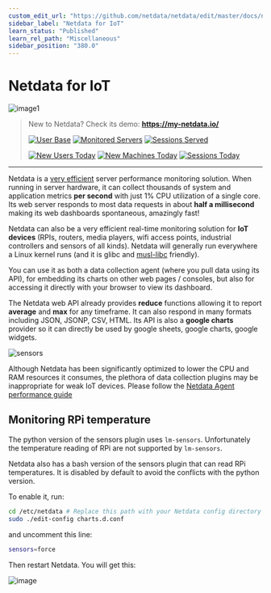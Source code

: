 ```yaml
---
custom_edit_url: "https://github.com/netdata/netdata/edit/master/docs/netdata-for-IoT.md"
sidebar_label: "Netdata for IoT"
learn_status: "Published"
learn_rel_path: "Miscellaneous"
sidebar_position: "380.0"
---
```



# Netdata for IoT

![image1](https://cloud.githubusercontent.com/assets/2662304/14252446/11ae13c4-fa90-11e5-9d03-d93a3eb3317a.gif)

> New to Netdata? Check its demo: **<https://my-netdata.io/>**
>
>[![User
> Base](https://registry.my-netdata.io/api/v1/badge.svg?chart=netdata.registry_entries&dimensions=persons&label=user%20base&units=null&value_color=blue&precision=0&v41)](https://registry.my-netdata.io/#netdata_registry)
> [![Monitored
> Servers](https://registry.my-netdata.io/api/v1/badge.svg?chart=netdata.registry_entries&dimensions=machines&label=servers%20monitored&units=null&value_color=orange&precision=0&v41)](https://registry.my-netdata.io/#netdata_registry)
> [![Sessions
> Served](https://registry.my-netdata.io/api/v1/badge.svg?chart=netdata.registry_sessions&label=sessions%20served&units=null&value_color=yellowgreen&precision=0&v41)](https://registry.my-netdata.io/#netdata_registry)
>
>[![New Users
> Today](https://registry.my-netdata.io/api/v1/badge.svg?chart=netdata.registry_entries&dimensions=persons&after=-86400&options=unaligned&group=incremental-sum&label=new%20users%20today&units=null&value_color=blue&precision=0&v40)](https://registry.my-netdata.io/#netdata_registry)
> [![New Machines
> Today](https://registry.my-netdata.io/api/v1/badge.svg?chart=netdata.registry_entries&dimensions=machines&group=incremental-sum&after=-86400&options=unaligned&label=servers%20added%20today&units=null&value_color=orange&precision=0&v40)](https://registry.my-netdata.io/#netdata_registry)
> [![Sessions
> Today](https://registry.my-netdata.io/api/v1/badge.svg?chart=netdata.registry_sessions&after=-86400&group=incremental-sum&options=unaligned&label=sessions%20served%20today&units=null&value_color=yellowgreen&precision=0&v40)](https://registry.my-netdata.io/#netdata_registry)

---

Netdata is a [very efficient](/docs/deployment-in-production/how-to-optimize-the-netdata-agent-s-performance)
server performance monitoring solution. When running in server hardware, it can collect
thousands of system and application metrics **per second** with just 1% CPU utilization of a single core. Its web server
responds to most data requests in about **half a millisecond** making its web dashboards spontaneous, amazingly fast!

Netdata can also be a very efficient real-time monitoring solution for **IoT devices** (RPIs, routers, media players,
wifi access points, industrial controllers and sensors of all kinds). Netdata will generally run everywhere a Linux
kernel runs (and it is glibc and [musl-libc](https://www.musl-libc.org/) friendly).

You can use it as both a data collection agent (where you pull data using its API), for embedding its charts on other
web pages / consoles, but also for accessing it directly with your browser to view its dashboard.

The Netdata web API already provides **reduce** functions allowing it to report **average** and **max** for any
timeframe. It can also respond in many formats including JSON, JSONP, CSV, HTML. Its API is also a **google charts**
provider so it can directly be used by google sheets, google charts, google widgets.

![sensors](https://cloud.githubusercontent.com/assets/2662304/15339745/8be84540-1c8e-11e6-9e9a-106dea7539b6.gif)

Although Netdata has been significantly optimized to lower the CPU and RAM resources it consumes, the plethora of data
collection plugins may be inappropriate for weak IoT devices. Please follow
the [Netdata Agent performance guide](/docs/deployment-in-production/how-to-optimize-the-netdata-agent-s-performance)

## Monitoring RPi temperature

The python version of the sensors plugin uses `lm-sensors`. Unfortunately the temperature reading of RPi are not
supported by `lm-sensors`.

Netdata also has a bash version of the sensors plugin that can read RPi temperatures. It is disabled by default to avoid
the conflicts with the python version.

To enable it, run:

```bash
cd /etc/netdata # Replace this path with your Netdata config directory
sudo ./edit-config charts.d.conf
```

and uncomment this line:

```sh
sensors=force
```

Then restart Netdata. You will get this:

![image](https://user-images.githubusercontent.com/2662304/29658868-23aa65ae-88c5-11e7-9dad-c159600db5cc.png)


